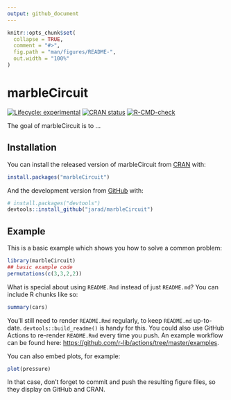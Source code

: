 ```yaml
---
output: github_document
---
```


<!-- README.md is generated from README.Rmd. Please edit that file -->

```r
knitr::opts_chunk$set(
  collapse = TRUE,
  comment = "#>",
  fig.path = "man/figures/README-",
  out.width = "100%"
)
```

# marbleCircuit

<!-- badges: start -->
[![Lifecycle: experimental](https://img.shields.io/badge/lifecycle-experimental-orange.svg)](https://lifecycle.r-lib.org/articles/stages.html#experimental)
[![CRAN status](https://www.r-pkg.org/badges/version/marbleCircuit)](https://CRAN.R-project.org/package=marbleCircuit)
[![R-CMD-check](https://github.com/jarad/marbleCircuit/workflows/R-CMD-check/badge.svg)](https://github.com/jarad/marbleCircuit/actions)
<!-- badges: end -->

The goal of marbleCircuit is to ...

## Installation

You can install the released version of marbleCircuit from [CRAN](https://CRAN.R-project.org) with:

``` r
install.packages("marbleCircuit")
```

And the development version from [GitHub](https://github.com/) with:

``` r
# install.packages("devtools")
devtools::install_github("jarad/marbleCircuit")
```
## Example

This is a basic example which shows you how to solve a common problem:

```r
library(marbleCircuit)
## basic example code
permutations(c(3,3,2,2))
```

What is special about using `README.Rmd` instead of just `README.md`? You can include R chunks like so:

```r
summary(cars)
```

You'll still need to render `README.Rmd` regularly, to keep `README.md` up-to-date. `devtools::build_readme()` is handy for this. You could also use GitHub Actions to re-render `README.Rmd` every time you push. An example workflow can be found here: <https://github.com/r-lib/actions/tree/master/examples>.

You can also embed plots, for example:

```r
plot(pressure)
```

In that case, don't forget to commit and push the resulting figure files, so they display on GitHub and CRAN.
